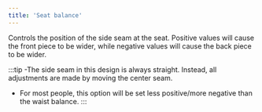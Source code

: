 ```yaml
---
title: 'Seat balance'
---
```


Controls the position of the side seam at the seat. Positive values will cause
the front piece to be wider, while negative values will cause the back piece to
be wider.

:::tip
-The side seam in this design is always straight. Instead, all adjustments
are made by moving the center seam.

- For most people, this option will be set less positive/more negative than
  the waist balance.
  :::
